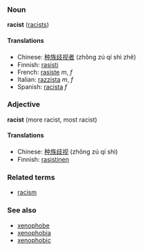 ===Noun===
'''racist''' ([[racists]])

====Translations====
*Chinese: [[种族歧视者]] (zhǒng zú qí shì zhě)
*Finnish: [[rasisti]]
*French: [[rasiste]] ''m'', ''f''
*Italian: [[razzista]] ''m'', ''f''
*Spanish: [[racista]] ''f''

===Adjective===
'''racist''' (more racist, most racist)

====Translations====
*Chinese: [[种族歧视]] (zhǒng zú qí shì)
*Finnish: [[rasistinen]]

===Related terms===
*[[racism]]

===See also===
*[[xenophobe]]
*[[xenophobia]]
*[[xenophobic]]
